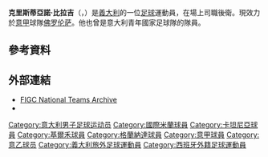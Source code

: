 {{noteTA
|G1=Football
|G2=uefa
|G3=意甲
|T=zh-hans:克里斯蒂亚诺·比拉吉;zh-hk:基斯坦奴·比拉基;zh-tw:克里斯蒂亞諾·比拉吉;
|1=zh-hans:克里斯蒂亚诺;zh-hk:基斯坦奴;zh-tw:克里斯蒂亞諾;
|2=zh-hans:比拉吉;zh-hk:比拉基;zh-tw:比拉吉;
}}
{{Infobox football biography
| name                = 克里斯蒂亞諾·比拉吉<br>''Cristiano Biraghi''
| image               = Cristiano Biraghi Fiorentina.jpg
| fullname            = Cristiano Biraghi
| birth_date          = {{birth date and age|1992|9|1|df=y}}
| birth_place         = {{ITA}}[[納維廖河畔切爾努斯科|納維廖河畔切爾努斯科]]
| height              = {{height|m=1.86|precision=0}}
| position            = [[後衛_(足球)|后卫]]
| currentclub         = [[佛罗伦萨足球俱乐部|佛罗伦萨]]
| clubnumber          = 3
| youthyears1         = 2005–2011 | youthclubs1 = [[國際米蘭足球俱樂部|國際米蘭]]
| youthyears2         = 2007–2008 | youthclubs2 = → [[A.C._Pro_Sesto|Pro Sesto]]（外租）
| years1              = 2010–2012 | caps1 = 0   | goals1 = 0  | clubs1 = [[國際米蘭足球俱樂部|國際米蘭]]
| years2              = 2011–2012 | caps2 = 11  | goals2 = 0  | clubs2 = → [[尤维斯塔比亚足球俱乐部|祖雲施達比亞]]（外租）
| years3              = 2012–2014 | caps3 = 33  | goals3 = 0  | clubs3 = [[奇塔代拉足球俱樂部|薛達迪拿]]
| years4              = 2013–2014 | caps4 = 23  | goals4 = 0  | clubs4 = → [[卡坦尼亞足球會|卡坦尼亞]]（外租）
| years5              = 2014–2016 | caps5 = 0   | goals5 = 0  | clubs5 = [[國際米蘭足球俱樂部|國際米蘭]]
| years6              = 2014–2015 | caps6 = 18  | goals6 = 0  | clubs6 = → [[切沃維羅納足球俱樂部|基爾禾]]（外租）
| years7              = 2015–2016 | caps7 = 32  | goals7 = 0  | clubs7 = → [[格拉納達足球俱樂部|格蘭納達]]（外租）
| years8              = 2016–2018 | caps8 = 37  | goals8 = 1  | clubs8 = [[佩斯卡拉足球俱樂部|佩斯卡拉]]
| years9              = 2017–2018 | caps9 = 34  | goals9 = 1  | clubs9 = → [[佛罗伦萨足球俱乐部|佛罗伦萨]]（外租）
| years10             = 2018–     | caps10 = 80 | goals10 = 3 | clubs10 = [[佛罗伦萨足球俱乐部|佛罗伦萨]]
| years11             = 2019–2020 | caps11 = 26 | goals11 = 2 | clubs11 = → [[國際米蘭足球俱樂部|國際米蘭]]（外租）
| nationalyears1      = 2010–2011 | nationalteam1 = [[意大利19歲以下足球代表隊|意大利U-19]]
| nationalcaps1       = 7 | nationalgoals1 = 0
| nationalyears2      = 2010–2015 | nationalteam2 = [[意大利21歲以下足球代表隊|意大利U-21]]
| nationalcaps2       = 10 | nationalgoals2 = 0
| nationalyears3      = 2018– | nationalteam3 = [[意大利國家足球隊|意大利]]
| nationalcaps3       = 11 | nationalgoals3 = 1
| club-update         = 2021年10月25日
| nationalteam-update = 2021年9月8日
}}

'''克里斯蒂亞諾·比拉吉'''（{{lang-it|Cristiano Biraghi}}，{{bd|1992年|9月1日}}）是[[義大利|義大利]]的一位[[足球|足球]]運動員，在場上司職後衛。現效力於[[意大利足球甲级联赛|意甲]]球隊[[佛罗伦萨足球俱乐部|佛罗伦萨]]。他也曾是意大利青年國家足球隊的隊員。

==參考資料==
{{reflist}}
==外部連結==
* [https://web.archive.org/web/20131103115128/http://www.figc.it/nazionali/DettaglioConvocato?codiceConvocato=3563&squadra=2 FIGC National Teams Archive] {{it icon}}
*{{UEFA player|250017815}}

{{費倫天拿球員名單}}

{{DEFAULTSORT:Biraghi, Cristiano}}
[[Category:意大利男子足球运动员|Category:意大利男子足球运动员]]
[[Category:國際米蘭球員|Category:國際米蘭球員]]
[[Category:卡坦尼亞球員|Category:卡坦尼亞球員]]
[[Category:基爾禾球員|Category:基爾禾球員]]
[[Category:格蘭納達球員|Category:格蘭納達球員]]
[[Category:意甲球員|Category:意甲球員]]
[[Category:意乙球员|Category:意乙球员]]
[[Category:義大利旅外足球運動員|Category:義大利旅外足球運動員]]
[[Category:西班牙外籍足球運動員|Category:西班牙外籍足球運動員]]